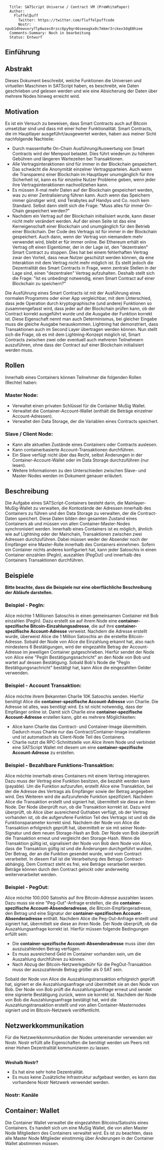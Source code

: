 <pre>
  Title: SATScript Universe / Contract VM (PreWhitePaper)
  Author: 
    Fluffel₿uff
      Twitter: https://twitter.com/fluffelpuffcode
      Nostr: npub14hewvxry7lp6wzec0rzcc6py9qr46seeagkx0c7mkmr3rckex3dq88hzee
  Comments-Summary: Noch in bearbeitung
  Status: Entwurf
</pre>

== Einführung ==

== Abstrakt ==

Dieses Dokument beschreibt, welche Funktionen die Universen und virtuellen Maschinen in SATScript haben,
es beschreibt, wie Daten geschrieben und gelesen werden und wie eine Absicherung der Daten über mehrere Nodes hinweg erreicht wird.

== Motivation ==

Es ist ein Versuch zu beweisen, dass Smart Contracts auch auf Bitcoin umsetzbar sind und dass mit einer hoher Funktionalität.
Smart Contracts, die im Hauptlayer ausgeführt/ausgewertet werden, haben aus meiner Sicht nachfolgende Nachteile:

* Durch massenhafte On-Chain Ausführung/Auswertung von Smart Contracts wird der Mempool belastet. Dies führt wiederum zu höheren Gebühren und längeren Wartezeiten bei Transaktionen.
* Alle Vertragsinteraktionen sind für immer in der Blockchain gespeichert. Das schwächt die Anonymität einzelner Vertragsparteien. Auch wenn die Transparenz einer Blockchain im Hauptlayer unumgänglich für ihre Sicherheit ist, kann es für einzelne Nutzer Probleme geben, wenn jeder ihre Vertragsinteraktionen nachvollziehen kann.
* Es müssen X-mal mehr Daten auf der Blockchain gespeichert werden, was zu einer Zentralisierung führen kann. Auch wenn das Speichern immer günstiger wird, sind Terabytes auf Handys und Co. noch kein Standard. Selbst dann stellt sich die Frage: "Muss alles für immer On-Chain gespeichert werden?"
* Nachdem ein Vertrag auf der Blockchain initialisiert wurde, kann dieser nicht mehr verändert werden. Auf der einen Seite ist das eine Kerneigenschaft einer Blockchain und unumgänglich für den Betrieb einer Blockchain. Der Code des Vertrags ist für immer in der Blockchain gespeichert. Auch dann, wenn der Vertrag von niemandem mehr verwendet wird, bleibt er für immer online. Bei Ethereum erhält ein Vertrag oft einen Eigentümer, der in der Lage ist, den "dezentralen" Smart Contract zu stoppen. Dies hat bei einem fehlerhaften Vertrag zwar den Vorteil, dass neue Nutzer geschützt werden können, da eine Interaktion mit dem Vertrag nicht mehr möglich ist. Es stellt jedoch die Dezentralität des Smart Contracts in Frage, wenn zentrale Stellen in der Lage sind, einen "dezentralen" Vertrag aufzuhalten. Deshalb stellt sich die Frage: "Ist es unbedingt notwendig, einen Smart Contract auf einer Blockchain zu speichern?"


Die Ausführung eines Smart Contracts ist mit der Ausführung eines normalen Programms oder einer App vergleichbar, mit dem Unterschied, dass jede Operation durch kryptographische (und andere) Funktionen so zusammengefasst wird, dass jeder auf der Blockchain prüfen kann, ob der Contract korrekt ausgeführt wurde und die Ausgabe der Funktion korrekt ist. Diese Eigenschaft nennt man auch Determinismus, bei gleicher Eingabe muss die gleiche Ausgabe herauskommen. Lightning hat demonstriert, dass Transaktionen auch im Second Layer übertragen werden können. Nun stellt sich die Frage, ob es mit dem Lightning-Konzept möglich ist, Smart Contracts zwischen zwei oder eventuell auch mehreren Teilnehmern auszuführen, ohne dass der Contract auf einer Blockchain initialisiert werden muss.

== Rollen ==

Innerhalb eines Containers können Teilnehmer die folgenden Rollen (Rechte) haben:

=== Master Node: ===

* Verwaltet einen privaten Schlüssel für die Container MuSig Wallet.
* Verwaltet die Container-Account-Wallet (enthält die Beträge einzelner Account-Adressen).
* Verwaltet den Data Storage, der die Variablen eines Contracts speichert.

=== Slave / Client Node: ===

* Kann alle aktuellen Zustände eines Containers oder Contracts auslesen.
* Kann containerbasierte Account-Transaktionen durchführen.
* Ein Slave verfügt nicht über das Recht, selbst Änderungen in der Container-Account-Wallet oder im Data Storage durchzuführen (nur lesen).
* Weitere Informationen zu den Unterschieden zwischen Slave- und Master-Nodes werden im Dokument genauer erläutert.

== Beschreibung ==

Die Aufgabe eines SATScript-Containers besteht darin, die Mainlayer-MuSig-Wallet zu verwalten, die Kontostände der Adressen innerhalb des Containers zu führen und den Data Storage zu verwalten, der die Contract-Daten speichert. Diese Daten bilden den gesamten Zustand eines Containers ab und müssen von allen Container-Master-Nodes synchronisiert werden. Innerhalb eines Containers ist es möglich, ähnlich wie auf Lightning oder der Mainchain, Transaktionen zwischen zwei Adressen durchzuführen. Dabei müssen weder der Absender noch der Empfänger eine Master-Rolle innerhalb des Containers einnehmen. Sofern ein Container nichts anderes konfiguriert hat, kann jeder Satoschis in einen Container einzahlen (PegIn), auszahlen (PegOut) und innerhalb des Containers Transaktionen durchführen.

== Beispiele ==

<b>Bitte beachte, dass die Beispiele nur eine oberflächliche Beschreibung der Abläufe darstellen.</b>

=== Beispiel - PegIn: ===

Alice möchte 1 Millionen Satoschis in einen gemeinsamen Container mit Bob einzahlen (PegIn). Dazu erstellt sie auf ihrem Node eine <b>container-spezifische Bitcoin-Einzahlungsadresse</b>, die auf ihre <b> container-spezifische Account-Adresse</b> verweist. Nachdem die Adresse erstellt wurde, überweist Alice die 1 Million Satoschis an die erstellte Bitcoin-Adresse. Sobald der Node von Alice die Einzahlung erkannt hat, also nach mindestens 6 Bestätigungen, wird der eingezahlte Betrag der Account-Adresse im jeweiligen Container gutgeschrieben. Hierfür sendet der Node von Alice eine "PegIn Bestätigungsnachricht" an den Node von Bob und wartet auf dessen Bestätigung. Sobald Bob's Node die "PegIn Bestätigungsnachricht" bestätigt hat, kann Alice die eingezahlten Gelder verwenden.

=== Beispiel - Account Transaktion: ===

Alice möchte ihrem Bekannten Charlie 10K Satoschis senden. Hierfür benötigt Alice die <b>container-spezifische Account-Adresse</b> von Charlie. Die Adresse ist alles, was benötigt wird. Es ist nicht notwendig, dass der Empfänger online ist. Damit sich Charlie eine <b>container-spezifische Account-Adresse</b> erstellen kann, gibt es mehrere Möglichkeiten:

* Alice kann Charlie das Contract- und Container-Image übermitteln. Dadurch muss Charlie nur das Contract/Container-Image installieren und ist automatisch als Client-Node Teil des Containers. 
* Charlie nutzt die RPC-Schnittstelle von Alice ihrem Node und verbindet eine SATScript Wallet mit diesem um eine <b>container-spezifische Account-Adresse</b> zu erstellen.

=== Beispiel - Bezahlbare Funktions-Transaktion: ===

Alice möchte innerhalb eines Containers mit einem Vertrag interagieren. Dazu muss der Vertrag eine Funktion besitzen, die bezahlt werden kann (payable). Um die Funktion aufzurufen, erstellt Alice eine Transaktion, bei der die Adresse des Vertrags als Empfänger sowie der Betrag angegeben wird. Des Weiteren wird die aufzurufende Funktion spezifiziert. Nachdem Alice die Transaktion erstellt und signiert hat, übermittelt sie diese an ihren Node. Der Node überprüft nun, ob die Transaktion korrekt ist. Dazu wird überprüft, ob Alice über ausreichend Guthaben verfügt, ob der Vertrag vorhanden ist, ob die aufgerufene Funktion Teil des Vertrags ist und ob die Funktionsparameter korrekt sind. Nachdem der Node von Alice die Transaktion erfolgreich geprüft hat, übermittelt er sie mit seiner Node-Signatur und dem neuen Storage-Hash an Bob. Der Node von Bob überprüft die Transaktion erneut und vergleicht den Storage-Hash. Wenn die Transaktion gültig ist, signalisiert der Node von Bob dem Node von Alice, dass die Transaktion gültig ist und die Änderungen durchgeführt wurden. Der Betrag, der an die Funktion gesendet wurde, wird vom Contract verarbeitet. In diesem Fall ist die Verarbeitung des Betrags Contract-abhängig. Dem Contract steht es frei, wie Beträge verarbeitet werden. Beträge können durch den Contract gelockt oder anderweitig weiterverarbeitet werden.

=== Beispiel - PegOut: ===

Alice möchte 100.000 Satoshis auf ihre Bitcoin-Adresse auszahlen lassen. Dazu muss sie eine "Peg-Out"-Anfrage erstellen, die die <b>container-spezifische Account-Absenderadresse</b>, die Bitcoin-Empfängeradresse, den Betrag und eine Signatur der <b>container-spezifischen Account-Absenderadresse</b> enthält. Nachdem Alice die Peg-Out-Anfrage erstellt und signiert hat, übermittelt sie diese an ihren Node. Der Node überprüft, ob die Auszahlungsanfrage korrekt ist. Hierfür müssen folgende Bedingungen erfüllt sein:

* Die <b>container-spezifische Account-Absenderadresse</b> muss über den auszuzahlenden Betrag verfügen.
* Es muss ausreichend Geld im Container vorhanden sein, um die Auszahlung durchführen zu können.
* Nach Abzug der Bitcoin-Netzwerkgebühr für die PegOut-Transaktion muss der auszuzahlende Betrag größer als 0 SAT sein.

Sobald der Node von Alice die Auszahlungstransaktion erfolgreich geprüft hat, signiert er die Auszahlungsanfrage und übermittelt sie an den Node von Bob. Der Node von Bob prüft die Auszahlungsanfrage erneut und sendet eine signierte Bestätigung zurück, wenn sie korrekt ist. Nachdem der Node von Bob die Auszahlungsanfrage bestätigt hat, wird die Auszahlungstransaktion erstellt und von allen Container-Masternodes signiert und im Bitcoin-Netzwerk veröffentlicht.

== Netzwerkkommunikation ==

Für die Netzwerkkommunikation der Nodes untereinander verwenden wir Nostr. Nostr erfüllt alle Eigenschaften die benötigt werden um Peers mit einer Hohen Dezentralität kommunizieren zu lassen.

</br><b>Weshalb Nostr?</b>

* Es hat eine sehr hohe Dezentralität.
* Es muss keine Zusätzliche Infrastruktur aufgebaut werden, es kann das vorhandene Nostr Netzwerk verwendet werden.

=== Nostr: Kanäle ===

== Container: Wallet ==

Die Container Wallet verwaltet die eingezahlten Bitcoins/Satoshis eines Containers. Es handelt sich um eine MuSig Wallet, die von allen Master Node Mitgliedern des Containers verwaltet wird. Es ist zu beachten, dass alle Master Node Mitglieder einstimmig über Änderungen in der Container Wallet abstimmen müssen.